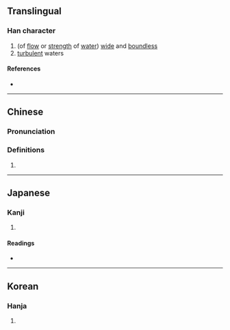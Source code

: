 {{also|油|㳌|𣳑}}
{{character info}}
==Translingual==

===Han character===
{{Han char|rn=85|rad=水|as=05|sn=8|four=36100|canj=EW|ids=⿰氵田}}

# (of [[flow]] or [[strength]] of [[water]]) [[wide]] and [[boundless]]
# [[turbulent]] waters

====References====
* {{Han ref|kx=0614.050|dkj=17254|dj=1007.090|hdz=31585.020|uh=6CBA|ud=27834|bh=CCFA|bd=52474}}

----

==Chinese==
{{zh-forms}}

===Pronunciation===
{{zh-pron
|m=tián
|c=tin4
|mc=y
|oc=y
|ma=
|cat=a
}}

===Definitions===
{{zh-hanzi}}

# {{rfdef|zh}}

----

==Japanese==

===Kanji===
{{ja-kanji|grade=|rs=水05}}

# {{rfdef|ja|sort=水05}}

====Readings====
* {{ja-readings
|goon=でん
|kanon=てん
|kun=}}

----

==Korean==

===Hanja===
{{ko-hanja|hangeul=전|eumhun=|rv=jeon|mr=chŏn|y=cen}}

# {{rfdef|ko|sort=水05}}